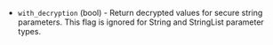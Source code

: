 <!-- Code generated from the comments of the Config struct in datasource/parameterstore/data.go; DO NOT EDIT MANUALLY -->

- `with_decryption` (bool) - Return decrypted values for secure string parameters.
  This flag is ignored for String and StringList parameter types.

<!-- End of code generated from the comments of the Config struct in datasource/parameterstore/data.go; -->
